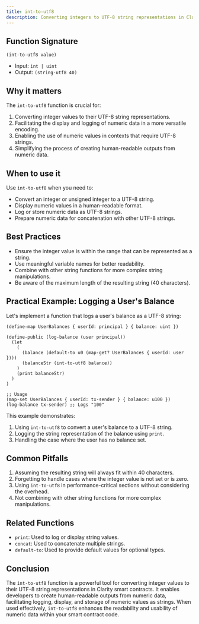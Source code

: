 ```yaml
---
title: int-to-utf8
description: Converting integers to UTF-8 string representations in Clarity smart contracts.
---
```


## Function Signature

```clarity
(int-to-utf8 value)
```




- Input: `int | uint`
- Output: `(string-utf8 40)`

## Why it matters

The `int-to-utf8` function is crucial for:

1. Converting integer values to their UTF-8 string representations.
2. Facilitating the display and logging of numeric data in a more versatile encoding.
3. Enabling the use of numeric values in contexts that require UTF-8 strings.
4. Simplifying the process of creating human-readable outputs from numeric data.

## When to use it

Use `int-to-utf8` when you need to:

- Convert an integer or unsigned integer to a UTF-8 string.
- Display numeric values in a human-readable format.
- Log or store numeric data as UTF-8 strings.
- Prepare numeric data for concatenation with other UTF-8 strings.

## Best Practices

- Ensure the integer value is within the range that can be represented as a string.
- Use meaningful variable names for better readability.
- Combine with other string functions for more complex string manipulations.
- Be aware of the maximum length of the resulting string (40 characters).

## Practical Example: Logging a User's Balance

Let's implement a function that logs a user's balance as a UTF-8 string:

```clarity
(define-map UserBalances { userId: principal } { balance: uint })

(define-public (log-balance (user principal))
  (let
    (
      (balance (default-to u0 (map-get? UserBalances { userId: user })))
      (balanceStr (int-to-utf8 balance))
    )
    (print balanceStr)
  )
)

;; Usage
(map-set UserBalances { userId: tx-sender } { balance: u100 })
(log-balance tx-sender) ;; Logs "100"
```




This example demonstrates:
1. Using `int-to-utf8` to convert a user's balance to a UTF-8 string.
2. Logging the string representation of the balance using `print`.
3. Handling the case where the user has no balance set.

## Common Pitfalls

1. Assuming the resulting string will always fit within 40 characters.
2. Forgetting to handle cases where the integer value is not set or is zero.
3. Using `int-to-utf8` in performance-critical sections without considering the overhead.
4. Not combining with other string functions for more complex manipulations.

## Related Functions

- `print`: Used to log or display string values.
- `concat`: Used to concatenate multiple strings.
- `default-to`: Used to provide default values for optional types.

## Conclusion

The `int-to-utf8` function is a powerful tool for converting integer values to their UTF-8 string representations in Clarity smart contracts. It enables developers to create human-readable outputs from numeric data, facilitating logging, display, and storage of numeric values as strings. When used effectively, `int-to-utf8` enhances the readability and usability of numeric data within your smart contract code.
